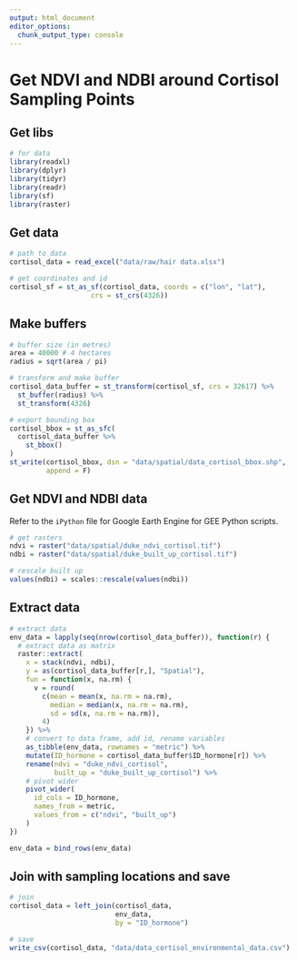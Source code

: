 ```yaml
---
output: html_document
editor_options: 
  chunk_output_type: console
---
```


# Get NDVI and NDBI around Cortisol Sampling Points

## Get libs

```r
# for data
library(readxl)
library(dplyr)
library(tidyr)
library(readr)
library(sf)
library(raster)
```

## Get data

```r
# path to data
cortisol_data = read_excel("data/raw/hair data.xlsx")

# get coordinates and id
cortisol_sf = st_as_sf(cortisol_data, coords = c("lon", "lat"),
                    crs = st_crs(4326))
```

## Make buffers

```r
# buffer size (in metres)
area = 40000 # 4 hectares
radius = sqrt(area / pi)

# transform and make buffer
cortisol_data_buffer = st_transform(cortisol_sf, crs = 32617) %>% 
  st_buffer(radius) %>% 
  st_transform(4326)

# export bounding box
cortisol_bbox = st_as_sfc(
  cortisol_data_buffer %>% 
    st_bbox()
)
st_write(cortisol_bbox, dsn = "data/spatial/data_cortisol_bbox.shp",
         append = F)
```

## Get NDVI and NDBI data

Refer to the `iPython` file for Google Earth Engine for GEE Python scripts.

```r
# get rasters
ndvi = raster("data/spatial/duke_ndvi_cortisol.tif")
ndbi = raster("data/spatial/duke_built_up_cortisol.tif")

# rescale built up
values(ndbi) = scales::rescale(values(ndbi))
```

## Extract data

```r
# extract data
env_data = lapply(seq(nrow(cortisol_data_buffer)), function(r) {
  # extract data as matrix
  raster::extract(
    x = stack(ndvi, ndbi), 
    y = as(cortisol_data_buffer[r,], "Spatial"), 
    fun = function(x, na.rm) {
      v = round(
        c(mean = mean(x, na.rm = na.rm),
          median = median(x, na.rm = na.rm),
          sd = sd(x, na.rm = na.rm)),
        4)
    }) %>%
    # convert to data frame, add id, rename variables
    as_tibble(env_data, rownames = "metric") %>% 
    mutate(ID_hormone = cortisol_data_buffer$ID_hormone[r]) %>% 
    rename(ndvi = "duke_ndvi_cortisol",
           built_up = "duke_built_up_cortisol") %>% 
    # pivot wider
    pivot_wider(
      id_cols = ID_hormone,
      names_from = metric, 
      values_from = c("ndvi", "built_up")
    )
})

env_data = bind_rows(env_data)
```

## Join with sampling locations and save

```r
# join
cortisol_data = left_join(cortisol_data,
                          env_data,
                          by = "ID_hormone")

# save
write_csv(cortisol_data, "data/data_cortisol_environmental_data.csv")
```

